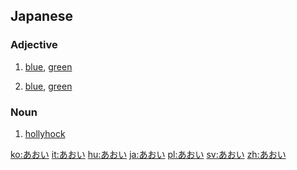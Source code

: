 ==Japanese==                           
===Adjective===
{{ja-adj|h|rom=aoi|decl=い}}
# {{ja-def|青い}} [[blue]], [[green]]
# {{ja-def|蒼い}} [[blue]], [[green]]
===Noun===
{{ja-noun|h|rom=aoi}}
# {{ja-def|葵}} [[hollyhock]]

[[ko:あおい]]
[[it:あおい]]
[[hu:あおい]]
[[ja:あおい]]
[[pl:あおい]]
[[sv:あおい]]
[[zh:あおい]]